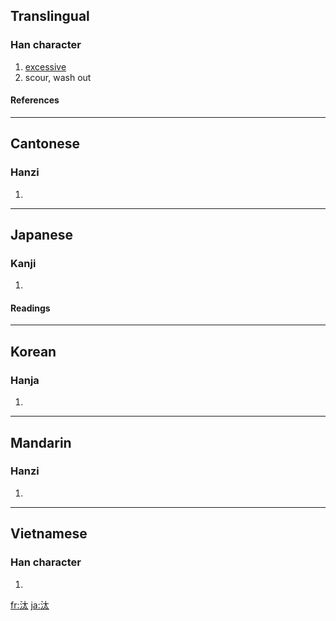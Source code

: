 ==Translingual==
===Han character===
{{Han char|rn=85|rad=水|as=04|sn=7|four=3413<sub>0</sub>|canj=水大戈 (EKI)}}
# [[excessive]]
# scour, wash out
====References====
{{Han ref|kx=0607.180|dkj=17160|dj=1001.050|hdz=31560.060|uh=6C70|ud=27760|bh=A84F|bd=43087}}
----
==Cantonese==
===Hanzi===
{{yue-hanzi|jyut=|y=taai3}}
# {{defn|Cantonese}}
----
==Japanese==
===Kanji===
{{ja-kanji|grade=|rs=水04}}
# {{defn|Japanese}} 
====Readings====
{{ja-readings|on=[[た]] (ta), [[たい]] (tai)|kun=[[よなげる]] (yonageru), [[にごる]] (nigoru), [[おごる]] (ogoru)}}
----
==Korean==
===Hanja===
{{ko-hanja|hangeul=태|eumhun=|rv=tae|mr=t'ae|y=thay}}
# {{defn|Korean}}
----
==Mandarin==
===Hanzi===
{{cmn-hanzi|pin=[[tài]] ([[tai4]])|wg=t'ai<sup>4</sup>}}
# {{defn|Mandarin}}
----
==Vietnamese==
===Han character===
{{vi-hantu|vè}}
# {{defn|Vietnamese}}

[[fr:汰]]
[[ja:汰]]